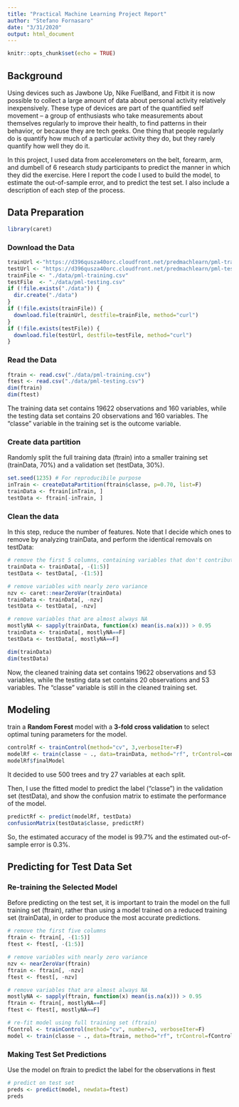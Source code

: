 ```yaml
---
title: "Practical Machine Learning Project Report"
author: "Stefano Fornasaro"
date: "3/31/2020"
output: html_document
---
```


```r
knitr::opts_chunk$set(echo = TRUE)
```

## Background

Using devices such as Jawbone Up, Nike FuelBand, and Fitbit it is now possible to collect a large amount of data about personal activity relatively inexpensively. These type of devices are part of the quantified self movement – a group of enthusiasts who take measurements about themselves regularly to improve their health, to find patterns in their behavior, or because they are tech geeks. One thing that people regularly do is quantify how much of a particular activity they do, but they rarely quantify how well they do it.  

In this project, I used data from accelerometers on the belt, forearm, arm, and dumbell of 6 research study participants to predict the manner in which they did the exercise. Here I report the code I used to build the model, to estimate the out-of-sample error, and to predict the test set. I also include a description of each step of the process.

## Data Preparation
```r
library(caret)
```
### Download the Data
```r
trainUrl <-"https://d396qusza40orc.cloudfront.net/predmachlearn/pml-training.csv"
testUrl <- "https://d396qusza40orc.cloudfront.net/predmachlearn/pml-testing.csv"
trainFile <- "./data/pml-training.csv"
testFile  <- "./data/pml-testing.csv"
if (!file.exists("./data")) {
  dir.create("./data")
}
if (!file.exists(trainFile)) {
  download.file(trainUrl, destfile=trainFile, method="curl")
}
if (!file.exists(testFile)) {
  download.file(testUrl, destfile=testFile, method="curl")
}
```  
### Read the Data
```r
ftrain <- read.csv("./data/pml-training.csv")
ftest <- read.csv("./data/pml-testing.csv")
dim(ftrain)
dim(ftest)
```
The training data set contains 19622 observations and 160 variables, while the testing data set contains 20 observations and 160 variables. The "classe" variable in the training set is the outcome variable. 

### Create data partition
Randomly split the full training data (ftrain) into a smaller training set (trainData, 70%) and a validation set (testData, 30%). 

```r
set.seed(1235) # For reproducibile purpose
inTrain <- createDataPartition(ftrain$classe, p=0.70, list=F)
trainData <- ftrain[inTrain, ]
testData <- ftrain[-inTrain, ]
```


### Clean the data
In this step, reduce the number of features. Note that I decide which ones to remove by analyzing trainData, and perform the identical removals on testData:

```r
# remove the first 5 columns, containing variables that don't contribute much to the accelerometer measurements (X, user_name, raw_timestamp_part_1, raw_timestamp_part_2, cvtd_timestamp)
trainData <- trainData[, -(1:5)]
testData <- testData[, -(1:5)]

# remove variables with nearly zero variance
nzv <- caret::nearZeroVar(trainData)
trainData <- trainData[, -nzv]
testData <- testData[, -nzv]

# remove variables that are almost always NA
mostlyNA <- sapply(trainData, function(x) mean(is.na(x))) > 0.95
trainData <- trainData[, mostlyNA==F]
testData <- testData[, mostlyNA==F]

dim(trainData)
dim(testData)

```

Now, the cleaned training data set contains 19622 observations and 53 variables, while the testing data set contains 20 observations and 53 variables. The "classe" variable is still in the cleaned training set.


## Modeling
train a **Random Forest** model with a **3-fold cross validation** to select optimal tuning parameters for the model.  
```r
controlRf <- trainControl(method="cv", 3,verboseIter=F)
modelRf <- train(classe ~ ., data=trainData, method="rf", trControl=controlRf)
modelRf$finalModel
```

It decided to use 500 trees and try 27 variables at each split.

Then, I use the fitted model to predict the label (“classe”) in the validation set (testData), and show the confusion matrix to estimate the performance of the model.

```r
predictRf <- predict(modelRf, testData)
confusionMatrix(testData$classe, predictRf)

```
So, the estimated accuracy of the model is 99.7% and the estimated out-of-sample error is 0.3%.

## Predicting for Test Data Set

### Re-training the Selected Model
Before predicting on the test set, it is important to train the model on the full training set (ftrain), rather than using a model trained on a reduced training set (trainData), in order to produce the most accurate predictions. 


```r
# remove the first five columns
ftrain <- ftrain[, -(1:5)]
ftest <- ftest[, -(1:5)]

# remove variables with nearly zero variance
nzv <- nearZeroVar(ftrain)
ftrain <- ftrain[, -nzv]
ftest <- ftest[, -nzv]

# remove variables that are almost always NA
mostlyNA <- sapply(ftrain, function(x) mean(is.na(x))) > 0.95
ftrain <- ftrain[, mostlyNA==F]
ftest <- ftest[, mostlyNA==F]

# re-fit model using full training set (ftrain)
fControl <- trainControl(method="cv", number=3, verboseIter=F)
model <- train(classe ~ ., data=ftrain, method="rf", trControl=fControl)
```  


### Making Test Set Predictions
Use the model on ftrain to predict the label for the observations in ftest
```r
# predict on test set
preds <- predict(model, newdata=ftest)
preds

```

